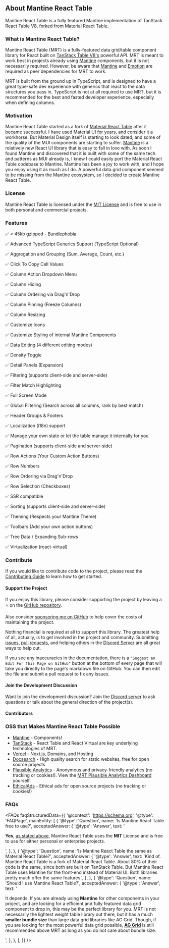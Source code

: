 
<Head>
  <title>About - Mantine React Table</title>
  <meta
    name="description"
    content="About Mantine React Table. A fully-featured table component library for React based on TanStack Table V8 and Mantine, forked from Material React Table."
  />
</Head>

## About Mantine React Table

Mantine React Table is a fully featured Mantine implementation of TanStack React Table V8, forked from Material React Table.

### What is Mantine React Table?

Mantine React Table (MRT) is a fully-featured data grid/table component library for React built on [TanStack Table V8's](https://react-table.tanstack.com/) powerful API. MRT is meant to work best in projects already using [Mantine](https://mantine.dev/) components, but it is not necessarily required. However, be aware that [Mantine](https://mantine.dev/) and [Emotion](https://emotion.sh/) are required as peer dependencies for MRT to work.

MRT is built from the ground up in TypeScript, and is designed to have a great type-safe dev experience with generics that react to the data structures you pass in. TypeScript is not at all required to use MRT, but it is recommended for the best and fasted developer experience, especially when defining columns.

### Motivation

Mantine React Table started as a fork of [Material React Table](https://material-react-table.com) after it became successful. I have used Material UI for years, and consider it a workhorse. But Material Design itself is starting to look dated, and some of the quality of the MUI components are starting to suffer. [Mantine](https://mantine.dev/) is a relatively new React UI library that is easy to fall in love with. As soon I found Mantine and discovered that it is built with some of the same tech and patterns as MUI already is, I knew I could easily port the Material React Table codebase to Mantine. Mantine has been a joy to work with, and I hope you enjoy using it as much as I do. A powerful data grid component seemed to be missing from the Mantine ecosystem, so I decided to create Mantine React Table.

### License

Mantine React Table is licensed under the [MIT License](https://github.com/KevinVandy/mantine-react-table/blob/v2/LICENSE) and is free to use in both personal and commercial projects.

### Features

✅ < 45kb gzipped - [Bundlephobia](https://bundlephobia.com/package/mantine-react-table)

✅ Advanced TypeScript Generics Support (TypeScript Optional)

✅ Aggregation and Grouping (Sum, Average, Count, etc.)

✅ Click To Copy Cell Values

✅ Column Action Dropdown Menu

✅ Column Hiding

✅ Column Ordering via Drag'n'Drop

✅ Column Pinning (Freeze Columns)

✅ Column Resizing

✅ Customize Icons

✅ Customize Styling of internal Mantine Components

✅ Data Editing (4 different editing modes)

✅ Density Toggle

✅ Detail Panels (Expansion)

✅ Filtering (supports client-side and server-side)

✅ Filter Match Highlighting

✅ Full Screen Mode

✅ Global Filtering (Search across all columns, rank by best match)

✅ Header Groups & Footers

✅ Localization (i18n) support

✅ Manage your own state or let the table manage it internally for you

✅ Pagination (supports client-side and server-side)

✅ Row Actions (Your Custom Action Buttons)

✅ Row Numbers

✅ Row Ordering via Drag'n'Drop

✅ Row Selection (Checkboxes)

✅ SSR compatible

✅ Sorting (supports client-side and server-side)

✅ Theming (Respects your Mantine Theme)

✅ Toolbars (Add your own action buttons)

✅ Tree Data / Expanding Sub-rows

✅ Virtualization (react-virtual)

### Contribute

If you would like to contribute code to the project, please read the [Contributing Guide](https://github.com/kevinvandy/mantine-react-table/blob/v2/CONTRIBUTING.md) to learn how to get started.

#### Support the Project

If you enjoy this library, please consider supporting the project by leaving a ⭐️ on the [GitHub repository](https://github.com/kevinvandy/mantine-react-table).

Also consider [sponsoring me on GitHub](https://github.com/sponsors/KevinVandy) to help cover the costs of maintaining the project.

Nothing financial is required at all to support this library. The greatest help of all, actually, is to get involved in the project and community. Submitting [issues](https://github.com/kevinvandy/mantine-react-table/issues), [pull requests](https://github.com/kevinvandy/mantine-react-table/pulls), and helping others in the [Discord Server](https://discord.gg/5wqyRx6fnm) are all great ways to help out.

If you see any inaccuracies in the documentation, there is a `"Suggest an Edit For This Page on GitHub"` button at the bottom of every page that will take you directly to the page's markdown file on GitHub. You can then edit the file and submit a pull request to fix any issues.

#### Join the Development Discussion

Want to join the development discussion? Join the [Discord server](https://discord.gg/5wqyRx6fnm) to ask questions or talk about the general direction of the project(s).

#### Contributors

<Contributors />

### OSS that Makes Mantine React Table Possible

- [Mantine](https://mantine.dev/) - Components!
- [TanStack](https://tanstack.com/) - React Table and React Virtual are key underlying technologies of MRT.
- [Vercel](https://vercel.com/) - Next.js, Domains, and Hosting
- [Docsearch](https://docsearch.algolia.com/) - High quality search for static websites, free for open source projects
- [Plausible Analytics](https://plausible.io/) - Anonymous and privacy-friendly analytics (no tracking or cookies!). View the [MRT Plausible Analytics Dashboard](https://plausible.io/mantine-react-table.com) yourself.
- [EthicalAds](https://ethicalads.io/) - Ethical ads for open source projects (no tracking or cookies!)

### FAQs

<FAQs
  faqStructuredData={{
    '@context': 'https://schema.org',
    '@type': 'FAQPage',
    mainEntity: [
      {
        '@type': 'Question',
        name: 'Is Mantine React Table free to use?',
        acceptedAnswer: {
          '@type': 'Answer',
          text: '<p><b>Yes</b>, <a href="https://www.mantine-react-table.com/about#faqs">as stated above</a>, Mantine React Table uses the <b>MIT</b> License and is free to use for either personal or enterprise projects.</p>',
        },
      },
      {
        '@type': 'Question',
        name: 'Is Mantine React Table the same as Material React Table?',
        acceptedAnswer: {
          '@type': 'Answer',
          text: 'Kind of. Mantine React Table is a fork of Material React Table. About 80% of their code is the same, since both are built on TanStack Table. But Mantine React Table uses Mantine for the front-end instead of Material UI. Both libraries pretty much offer the same features.',
        },
      },
      {
        '@type': 'Question',
        name: 'Should I use Mantine React Table?',
        acceptedAnswer: {
          '@type': 'Answer',
          text: '<p>It depends. If you are already using <b>Mantine</b> for other components in your project, and are looking for a efficient and fully featured data grid component to drop in, this may be the perfect library for you. MRT is not necessarily the lightest weight table library out there, but it has a much <b>smaller bundle size</b> than large data grid libraries like AG Grid. Though, if you are looking for the most powerful data grid possible, <a href="https://www.ag-grid.com/" target="_blank"><b>AG Grid</b></a> is still recommended above MRT as long as you do not care about bundle size.</p>',
        },
      },
    ],
  }}
/>
